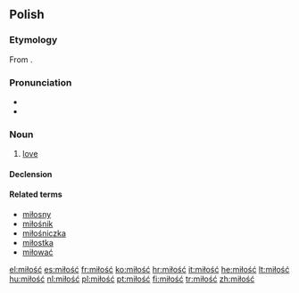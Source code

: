 ==Polish==

===Etymology===
From {{proto|Slavic|milostь|lang=pl}}.

===Pronunciation===
* {{audio|Pl-miłość.ogg|audio}}
* {{IPA|[ˈmiwɔɕt͡ɕ]|lang=pl}}

===Noun===
{{infl|pl|noun|g=f}}

# [[love]]

====Declension====
{{pl-decl-noun-ść|miłoś}}

====Related terms====
* [[miłosny]]
* [[miłośnik]] {{m}}
* [[miłośniczka]] {{f}}
* [[miłostka]] {{f}}
* [[miłować]]

[[el:miłość]]
[[es:miłość]]
[[fr:miłość]]
[[ko:miłość]]
[[hr:miłość]]
[[it:miłość]]
[[he:miłość]]
[[lt:miłość]]
[[hu:miłość]]
[[nl:miłość]]
[[pl:miłość]]
[[pt:miłość]]
[[fi:miłość]]
[[tr:miłość]]
[[zh:miłość]]